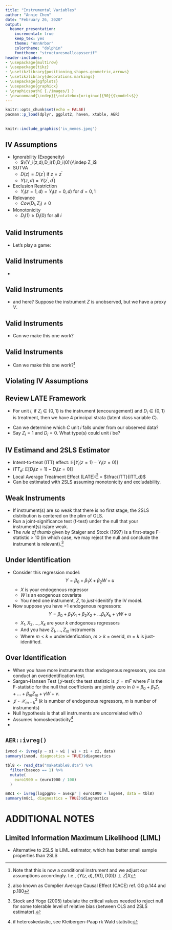 ```yaml
---
title: "Instrumental Variables"
author: "Annie Chen"
date: "February 26, 2020"
output: 
  beamer_presentation:
    incremental: true
    keep_tex: yes
    theme: "AnnArbor"
    colortheme: "dolphin"
    fonttheme: "structuresmallcapsserif"  
header-includes:
- \usepackage{multirow}
- \usepackage{tikz}
- \usetikzlibrary{positioning,shapes.geometric,arrows}
- \usetikzlibrary{decorations.markings}
- \usepackage{pgfplots}
- \usepackage{graphicx}
- \graphicspath{ {./images/} }
- \newcommand{\indep}{\rotatebox[origin=c]{90}{$\models$}}
---
```



```r
knitr::opts_chunk$set(echo = FALSE)
pacman::p_load(dplyr, ggplot2, haven, xtable, AER)
```


## 


```r
knitr::include_graphics('iv_memes.jpeg')
```


## IV Assumptions

\color{red}{Which are directly testable from data?}

- Ignorability (Exogeneity)
    +  $\{Y_i(z,d),D_i(1),D_i(0)\}\indep Z_i$ 
- SUTVA
    + $D(z) = D(z^{\prime})$ if $z = z^{\prime}$
    + $Y(z, d) = Y(z^{\prime}, d^{\prime})$
- Exclusion Restriction
    + $Y_i(z = 1,d) = Y_i(z = 0,d)$ for $d = 0,1$
    <!-- + How do we test for the exclusion restriction?  -->
    <!--     - \color{red}{trick question -- it is NOT testable!} -->
- Relevance
    + $Cov(D_i, Z_i) \neq 0$
- Monotonicity
    + $D_i(1) \geq D_i(0)$ for all $i$
 


## Valid Instruments 

- Let's play a game: \color{red}{is $Z$ a valid instrument that identifies a causal effect of $D$ on $Y$?}

\begin{center}
\begin{tikzpicture}[node distance=5cm,auto,>=latex', scale =1.5, transform shape]
     \node[text centered] (d) {$D$};
     \node[right = 2 of d, text centered] (y) {$Y$};
      \node[above left = 1 of d, text centered] (z) {$Z$};
	    \node[below right = 1 of d, text centered] (e) {$U$};	
      \draw[->, line width= 1] (d) --(y);
      \draw[->, line width= 1, bend left, dashed] (e) --(d);
      \draw[->, line width= 1, bend left, dashed] (e) --(y);
      \draw[->, line width= 1] (z) --(d);
      \draw[->, line width= 1] (z) --(y);
\end{tikzpicture}
\end{center}


## Valid Instruments 

- \color{red}{Can we test the exclusion restriction by checking the association between Z and Y after conditioning on D?}


\begin{center}
\begin{tikzpicture}[node distance=5cm,auto,>=latex', scale =1.5, transform shape]
     \node[rectangle, draw] (d) {$D$};
     \node[right = 2 of d, text centered] (y) {$Y$};
      \node[above left = 1 of d, text centered] (z) {$Z$};
	    \node[below right = 1 of d, text centered] (e) {$U$};	
      \draw[->, line width= 1] (d) --(y);
      \draw[->, line width= 1, bend left, dashed] (e) --(d);
      \draw[->, line width= 1, bend left, dashed] (e) --(y);
      \draw[->, line width= 1] (z) --(d);
\end{tikzpicture}
\end{center}


## Valid Instruments 

- and here? Suppose the instrument $Z$ is unobserved, but we have a proxy $V$.

\begin{center}
\begin{tikzpicture}[node distance=5cm,auto,>=latex', scale =1.5, transform shape]
     \node[text centered] (d) {$D$};
     \node[right = 2 of d, text centered] (y) {$Y$};
	    \node[above left = 1 of d, text centered] (z) {$Z$};
      \node[left = 1 of z, text centered] (v) {$V$};	
	    \node[below right = 1 of d, text centered] (e) {$U$};	
      \draw[->, line width= 1] (d) --(y);
      \draw[->, line width= 1, bend left] (z) --(d);
      \draw[->, line width= 1] (z) --(v);
      \draw[->, line width= 1, bend left, dashed] (e) --(d);
      \draw[->, line width= 1, bend left, dashed] (e) --(y);
\end{tikzpicture}
\end{center}


## Valid Instruments 

- Can we make this one work?

\begin{center}
\begin{tikzpicture}[node distance=5cm,auto,>=latex', scale =1.5, transform shape]
     \node[text centered] (d) {$D$};
     \node[right = 2 of d, text centered] (y) {$Y$};
      \node[above left = 1 of d, text centered] (z) {$Z$};
	    \node[below right = 1 of d, text centered] (e) {$U$};	
	    \node[above left = 1 of y, text centered] (x) {$X$};	
      \draw[->, line width= 1] (d) --(y);
      \draw[->, line width= 1] (x) --(z);
      \draw[->, line width= 1] (x) --(y);
      \draw[->, line width= 1, bend left, dashed] (e) --(d);
      \draw[->, line width= 1, bend left, dashed] (e) --(y);
      \draw[->, line width= 1] (z) --(d);
\end{tikzpicture}
\end{center}



## Valid Instruments 

- Can we make this one work?^[Note that this is now a conditional instrument and we adjust our assumptions accordingly. I.e., $\{Y(z, d), D(1), D(0)\} \perp Z|X$]

\begin{center}
\begin{tikzpicture}[node distance=5cm,auto,>=latex', scale =1.5, transform shape]
     \node[text centered] (d) {$D$};
     \node[right = 2 of d, text centered] (y) {$Y$};
      \node[above left = 1 of d, text centered] (z) {$Z$};
	    \node[below right = 1 of d, text centered] (e) {$U$};	
	    \node[above left = 1 of y, rectangle, draw, text centered] (x) {$X$};	
      \draw[->, line width= 1] (d) --(y);
      \draw[->, line width= 1] (x) --(z);
      \draw[->, line width= 1] (x) --(y);
      \draw[->, line width= 1, bend left, dashed] (e) --(d);
      \draw[->, line width= 1, bend left, dashed] (e) --(y);
      \draw[->, line width= 1] (z) --(d);
\end{tikzpicture}
\end{center}


## Violating IV Assumptions 

\begin{center}
    \begin{tikzpicture}[node distance=5cm,auto,>=latex', scale =1.5, transform shape]
      \node[text centered] (d) {$D$};
      \node[right = 2 of d, text centered] (y) {$Y$};
      \node[above left = 1 of d, text centered] (z) {$Z$};
	  \node[below right = 1 of d, text centered] (u1) {$U$};	
  	  \node[right = 2.5 of z, text centered] (u2) {$U$};	
 	  \node[left = 2.5 of d, text centered] (u3) {$U$};	
      \draw[->, line width= 1] (d) --(y);
      \draw[->, line width= 1, bend left, dashed] (u1) --(d);
      \draw[->, line width= 1, bend left, dashed] (u1) --(y);
      \draw[->, line width= 1] (z) --  (d) node[midway, below, sloped] {\tiny{a}} ;
      \draw[->, line width= 1] (z) --  (d) ;
      \draw[->, line width= 1, dashed] (u2) --  (z) node[midway, above, sloped]{\tiny{b}} ;
      \draw[->, line width= 1, dashed] (u2) --  (y) ;
      \draw[->, line width= 1, dashed] (u3) --  (z) node[midway, above, sloped]{\tiny{c}} ;
      \draw[->, line width= 1, dashed] (u3) --  (d) ;
      \draw[->, line width= 1, dashed] (z) --  (y) node[midway, above, sloped]{\tiny{d}} ;
    \end{tikzpicture}
\end{center}

    
## Review LATE Framework

- For unit $i$, if $Z_i \in \{0, 1\}$ is the instrument (encouragement) and $D_i \in \{0, 1\}$ is treatment, then we have 4 principal strata (latent class variable *C*). 

\begin{center}
\begin{tabular}{l|cc}
$C_i$ & \multicolumn{2}{c}{$D_i(z)$}\\
\hline
 & $Z_i = 1$ & $Z_i = 0$\\
\hline
Compliers & \color{blue}{1} & \color{blue}{0}\\
Always-takers  & \color{blue}{1} & \color{blue}{1} \\
Never-takers & \color{blue}{0} & \color{blue}{0} \\
Defiers & \color{blue}{0} & \color{blue}{1}
\end{tabular}
\end{center}

- Can we determine which *C* unit $i$ falls under from our observed data? 
- Say $Z_i = 1$ and $D_i = 0$. What type(s) could unit $i$ be?


## IV Estimand and 2SLS Estimator

- Intent-to-treat (ITT) effect: $\mathbb{E}[Y_i(z = 1) - Y_i(z = 0)]$
- $ITT_d$: $\mathbb{E}[D_i(z = 1) - D_i(z = 0)]$
- Local Average Treatment Effect (LATE):^[also known as Complier Average Causal Effect (CACE) ref. GG p.144 and p.180] = $\frac{ITT}{ITT_d}$
<!-- - If $\mathbb{E}[Z, u] = 0$, then $\widehat{2SLS}$ is consistent.^[When $Z$ is binary, this is just the Wald estimator.]  -->
- Can be estimated with 2SLS assuming monotonicity and excludability.


## Weak Instruments

- If instrument(s) are so weak that there is no first stage, the 2SLS distribution is centered on the plim of OLS.
- Run a joint-significance test (f-test) under the null that your instrument(s) is/are weak.
- The *rule of thumb* given by Staiger and Stock (1997) is a first-stage F-statistic > 10 (in which case, we may reject the null and conclude the instrument is relevant).^[Stock and Yogo (2005) tabulate the critical values needed to reject null for some tolerable level of relative bias (between OLS and 2SLS estimator).] 


## Under Identification 

- Consider this regression model: 
$$Y = \beta_0  + \beta_1X + \beta_2W+ u$$
    + $X$ is your endogenous regressor
    + $W$ is an exogenous covariate
    + You need one instrument, $Z$, to *just-*idenitify the IV model. 

- Now suppose you have >1 endogenous regressors:
$$Y = \beta_0  + \beta_1X_1 + \beta_2X_2 + ... \beta_kX_k + \gamma W+ u$$
    + $X_1, X_2, ..., X_k$ are your $k$ endogenous regressors
    + And you have $Z_1, ..., Z_m$ instruments
    + Where $m < k$ = underidenfication, $m > k$ = overid, $m=k$ is just-identified.





## Over Identification

<!-- - Correlation between instrument(s) and the error term (in the reduced form) violates IV assumptions. -->
- When you have more instruments than endogenous regressors, you can conduct an overidentification test.
- Sargan-Hansen Test ($\mathcal{J}$-test): the test statistic is $\mathcal{J}= mF$ where $F$ is the F-statistic for the null that coefficients are jointly zero in $\hat{u} = \beta_0 + \beta_1Z_1 + ... + \beta_mZ_m + \gamma W + \nu$.
- $\mathcal{J} \sim \mathcal{X}^2_{m-k}$ ($k$ is number of endogenous regressors, $m$ is number of instruments)
- Null hypothesis is that all instruments are uncorrelated with $\hat{u}$
- Assumes homoskedasticity^[if heteroskedastic, see Kleibergen–Paap rk Wald statistic]
- \color{red}{Is this really a test for exogeneity?}




## `AER::ivreg()` 


```r
ivmod <- ivreg(y ~ x1 + w1 | w1 + z1 + z2, data)
summary(ivmod, diagnostics = TRUE)$diagnostics
```


```r
tbl8 <- read_dta("maketable8.dta") %>%
  filter(baseco == 1) %>%
  mutate(
    euro1900 = (euro1900 / 100)
  )

m8c1 <- ivreg(logpgp95 ~ avexpr | euro1900 + logem4, data = tbl8)
summary(m8c1, diagnostics = TRUE)$diagnostics
```

# ADDITIONAL NOTES

## Limited Information Maximum Likelihood (LIML)

- Alternative to 2SLS is LIML estimator, which has better small sample properties than 2SLS





